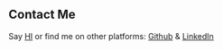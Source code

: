 ## Contact Me

Say <a href="mailto:bradley@bknutson.com">HI</a> or find me on other platforms: [Github](https://github.com/bradleyknutson) & [LinkedIn](https://www.linkedin.com/in/bradley-knutson-014baa111/)

